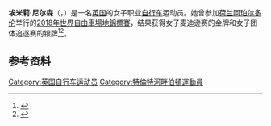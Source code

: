 {{Multiple issues|
{{Expand language|1=en|time=2020-09-20T23:10:21+00:00}}
{{Onesource|time=2020-09-20T23:10:21+00:00}}
}}
'''埃米莉·尼尔森'''（{{lang-en|Emily Nelson}}，{{bd|1996年|11月10日||}}）是一名[[英国|英国]]的女子职业[[自行车|自行车]]运动员。她曾参加[[荷兰|荷兰]][[阿珀尔多伦|阿珀尔多伦]]举行的[[2018年世界自由車場地錦標賽|2018年世界自由車場地錦標賽]]，结果获得女子麦迪逊赛的金牌和女子团体追逐赛的银牌<ref>{{cite web|url=http://www.tissottiming.com/File/0003100002020901FFFFFFFFFFFFFF02|title=Women's madison results|work=Tissot Timing|date=2018-03-03|accessdate=2018-03-18|archiveurl=https://web.archive.org/web/20180304113247/http://www.tissottiming.com/File/0003100002020901FFFFFFFFFFFFFF02|archivedate=2018-03-04|dead-url=no}}</ref><ref>{{cite web|url=http://www.tissottiming.com/File/0003100002020503FFFFFFFFFFFFFF02|title=Women's team pursuit results|work=Tissot Timing|date=2018-03-01|accessdate=2018-03-18|archiveurl=https://web.archive.org/web/20180302164122/http://www.tissottiming.com/File/0003100002020503FFFFFFFFFFFFFF02|archivedate=2018-03-02|dead-url=no}}</ref>。

==参考资料==
{{reflist}}
{{authority control}}
{{UK-sport-bio-stub}}

{{DEFAULTSORT:Nelson, Emily}}
[[Category:英国自行车运动员|Category:英国自行车运动员]]
[[Category:特倫特河畔伯頓運動員|Category:特倫特河畔伯頓運動員]]